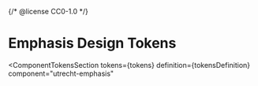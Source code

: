 {/* @license CC0-1.0 */}


<Meta id="html-emphasis--tokens" title="HTML Component/Emphasis/Design Tokens" />

# Emphasis Design Tokens

<ComponentTokensSection
  tokens={tokens}
  definition={tokensDefinition}
  component="utrecht-emphasis"
></ComponentTokensSection>
